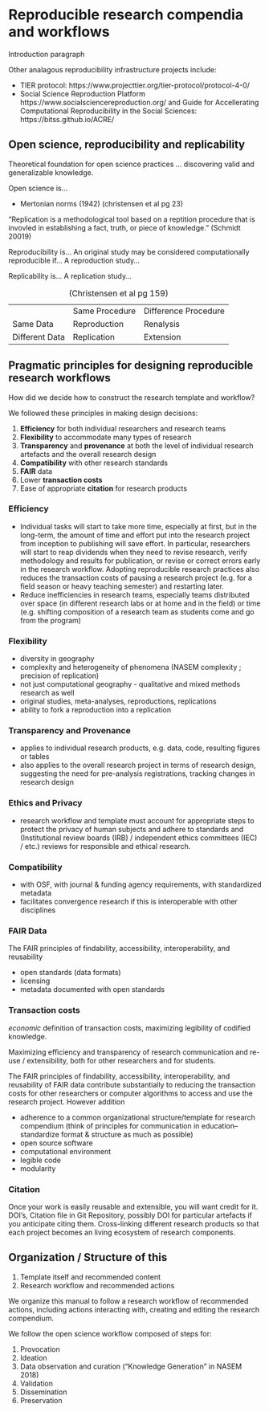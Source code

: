 # Reproducible research compendia and workflows

Introduction paragraph

Other analagous reproducibility infrastructure projects include:

- TIER protocol: https://www.projecttier.org/tier-protocol/protocol-4-0/
- Social Science Reproduction Platform https://www.socialsciencereproduction.org/ and Guide for Accellerating Computational Reproducibility in the Social Sciences: https://bitss.github.io/ACRE/

## Open science, reproducibility and replicability

Theoretical foundation for open science practices ... discovering valid and generalizable knowledge.

Open science is...

-   Mertonian norms (1942) (christensen et al pg 23)

"Replication is a methodological tool based on a reptition procedure that is invovled in establishing a fact, truth, or piece of knowledge." (Schmidt 20019)

Reproducibility is... An original study may be considered computationally reproducible if... A reproduction study...

Replicability is... A replication study...

|                |                |                      |
|----------------|----------------|----------------------|
|                | Same Procedure | Difference Procedure |
| Same Data      | Reproduction   | Renalysis            |
| Different Data | Replication    | Extension            |

: (Christensen et al pg 159)

## Pragmatic principles for designing reproducible research workflows

How did we decide how to construct the research template and workflow?

We followed these principles in making design decisions:

1.  **Efficiency** for both individual researchers and research teams
2.  **Flexibility** to accommodate many types of research
3.  **Transparency** and **provenance** at both the level of individual research artefacts and the overall research design
4.  **Compatibility** with other research standards
5.  **FAIR** data
6.  Lower **transaction costs**
7.  Ease of appropriate **citation** for research products

### Efficiency

-   Individual tasks will start to take more time, especially at first, but in the long-term, the amount of time and effort put into the research project from inception to publishing will save effort. In particular, researchers will start to reap dividends when they need to revise research, verify methodology and results for publication, or revise or correct errors early in the research workflow. Adopting reproducible research practices also reduces the transaction costs of pausing a research project (e.g. for a field season or heavy teaching semester) and restarting later.
- Reduce inefficiencies in research teams, especially teams distributed over space (in different research labs or at home and in the field) or time (e.g. shifting composition of a research team as students come and go from the program)

### Flexibility

- diversity in geography
- complexity and heterogeneity of phenomena (NASEM complexity ; precision of replication)
- not just computational geography - qualitative and mixed methods research as well
- original studies, meta-analyses, reproductions, replications
- ability to fork a reproduction into a replication

### Transparency and Provenance

- applies to individual research products, e.g. data, code, resulting figures or tables
- also applies to the overall research project in terms of research design, suggesting the need for pre-analysis registrations, tracking changes in research design

### Ethics and Privacy

- research workflow and template must account for appropriate steps to protect the privacy of human subjects and adhere to standards and  (Institutional review boards (IRB) / independent ethics committees (IEC) / etc.) reviews for responsible and ethical research.

### Compatibility

- with OSF, with journal & funding agency requirements, with standardized metadata
- facilitates convergence research if this is interoperable with other disciplines

### FAIR Data

The FAIR principles of findability, accessibility, interoperability, and reusability

- open standards (data formats)
- licensing
- metadata documented with open standards

### Transaction costs

*economic* definition of transaction costs, maximizing legibility of codified knowledge.

Maximizing efficiency and transparency of research communication and re-use / extensibility, both for other researchers and for students.

The FAIR principles of findability, accessibility, interoperability, and reusability of FAIR data contribute substantially to reducing the transaction costs for other researchers or computer algorithms to access and use the research project. However addition

- adherence to a common organizational structure/template for research compendium (think of principles for communication in education-- standardize format & structure as much as possible)
- open source software
- computational environment
- legible code
- modularity

### Citation

Once your work is easily reusable and extensible, you will want credit for it.
DOI's, Citation file in Git Repository, possibly DOI for particular artefacts if you anticipate citing them.
Cross-linking different research products so that each project becomes an living ecosystem of research components.

## Organization / Structure of this

1. Template itself and recommended content
1. Research workflow and recommended actions

We organize this manual to follow a research workflow of recommended actions, including actions interacting with, creating and editing the research compendium.

We follow the open science workflow composed of steps for:

1. Provocation
1. Ideation
1. Data observation and curation ("Knowledge Generation" in NASEM 2018)
1. Validation
1. Dissemination
1. Preservation
